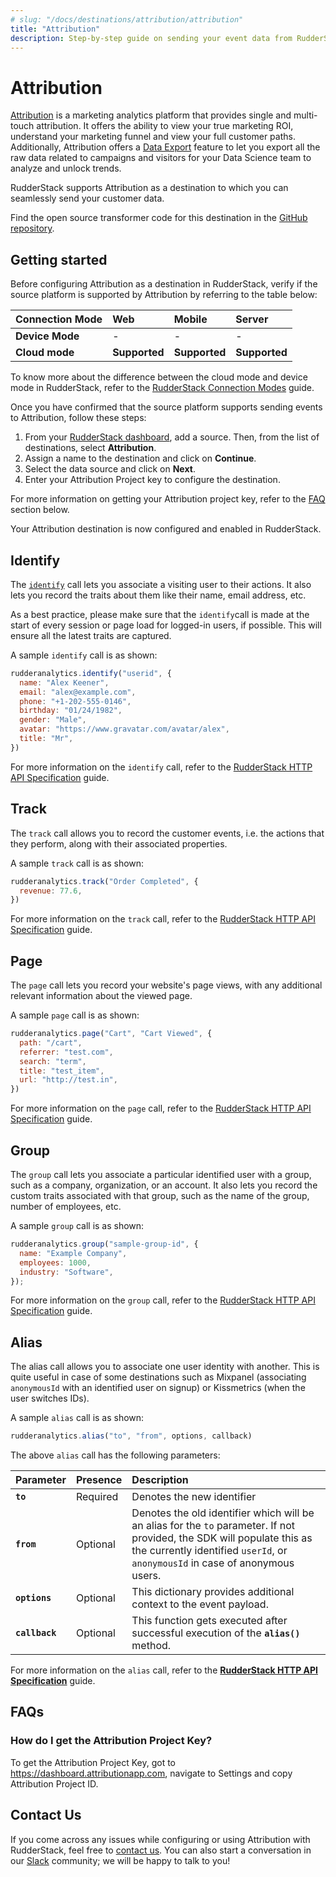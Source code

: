 ```yaml
---
# slug: "/docs/destinations/attribution/attribution"
title: "Attribution"
description: Step-by-step guide on sending your event data from RudderStack to Attribution.
---
```


# Attribution

[Attribution](https://attributionapp.com) is a marketing analytics platform that provides single and multi-touch attribution. It offers the ability to view your true marketing ROI, understand your marketing funnel and view your full customer paths. Additionally, Attribution offers a [Data Export](https://www.attributionapp.com/dataexporttool/) feature to let you export all the raw data related to campaigns and visitors for your Data Science team to analyze and unlock trends.

RudderStack supports Attribution as a destination to which you can seamlessly send your customer data.

<div class="successBlock">

Find the open source transformer code for this destination in the <a href="https://github.com/rudderlabs/rudder-transformer/tree/master/v0/destinations/attribution">GitHub repository</a>.
</div>

## Getting started

Before configuring Attribution as a destination in RudderStack, verify if the source platform is supported by Attribution by referring to the table below:

| **Connection Mode** | **Web**       | **Mobile**    | **Server**    |
| :------------------ | :------------ | :------------ | :------------ |
| **Device Mode**     | -         | -         | -         |
| **Cloud mode**      | **Supported** | **Supported** | **Supported** |

<div class="infoBlock">

To know more about the difference between the cloud mode and device mode in RudderStack, refer to the <a href="https://rudderstack.com/docs/rudderstack-cloud/rudderstack-connection-modes/">RudderStack Connection Modes</a> guide.
</div>

Once you have confirmed that the source platform supports sending events to Attribution, follow these steps:

1. From your [RudderStack dashboard](https://app.rudderstack.com/), add a source. Then, from the list of destinations, select **Attribution**.
2. Assign a name to the destination and click on **Continue**.
3. Select the data source and click on **Next**.
4. Enter your Attribution Project key to configure the destination.

<div class="infoBlock">

For more information on getting your Attribution project key, refer to the <a href="#faq">FAQ</a> section below.
</div>
Your Attribution destination is now configured and enabled in RudderStack.

## Identify

The [`identify`](https://www.rudderstack.com/docs/rudderstack-api/api-specification/rudderstack-spec/identify/) call lets you associate a visiting user to their actions. It also lets you record the traits about them like their name, email address, etc.

<div class="infoBlock">

As a best practice, please make sure that the `identify`call is made at the start of every session or page load for logged-in users, if possible. This will ensure all the latest traits are captured.

</div>

A sample `identify` call is as shown:

```javascript
rudderanalytics.identify("userid", {
  name: "Alex Keener",
  email: "alex@example.com",
  phone: "+1-202-555-0146",
  birthday: "01/24/1982",
  gender: "Male",
  avatar: "https://www.gravatar.com/avatar/alex",
  title: "Mr",
})
```

<div class="infoBlock">

For more information on the <code class="inline-code">identify</code> call, refer to the <a href="https://rudderstack.com/docs/rudderstack-api/http-api">RudderStack HTTP API Specification</a> guide.

</div>

## Track

The `track` call allows you to record the customer events, i.e. the actions that they perform, along with their associated properties.

A sample `track` call is as shown:

```javascript
rudderanalytics.track("Order Completed", {
  revenue: 77.6,
})
```

<div class="infoBlock">

For more information on the <code class="inline-code">track</code> call, refer to the <a href="https://rudderstack.com/docs/rudderstack-api/http-api">RudderStack HTTP API Specification</a> guide.

</div>

## Page

The `page` call lets you record your website's page views, with any additional relevant information about the viewed page.

A sample `page` call is as shown:

```javascript
rudderanalytics.page("Cart", "Cart Viewed", {
  path: "/cart",
  referrer: "test.com",
  search: "term",
  title: "test_item",
  url: "http://test.in",
})
```

<div class="infoBlock">

For more information on the <code class="inline-code">page</code> call, refer to the <a href="https://rudderstack.com/docs/rudderstack-api/http-api">RudderStack HTTP API Specification</a> guide.

</div>

## Group

The `group` call lets you associate a particular identified user with a group, such as a company, organization, or an account. It also lets you record the custom traits associated with that group, such as the name of the group, number of employees, etc.

A sample `group` call is as shown:

```javascript
rudderanalytics.group("sample-group-id", {
  name: "Example Company",
  employees: 1000,
  industry: "Software",
});
```

<div class="infoBlock">

For more information on the <code class="inline-code">group</code> call, refer to the <a href="https://rudderstack.com/docs/rudderstack-api/http-api">RudderStack HTTP API Specification</a> guide.

</div>

## Alias

The alias call allows you to associate one user identity with another. This is quite useful in case of some destinations such as Mixpanel \(associating `anonymousId` with an identified user on signup\) or Kissmetrics \(when the user switches IDs\).

A sample `alias` call is as shown:

```javascript
rudderanalytics.alias("to", "from", options, callback)
```

The above `alias` call has the following parameters:

| **Parameter**  | **Presence** | **Description**                                                                                                                                                                                          |
| :------------- | :----------- | :------------------------------------------------------------------------------------------------------------------------------------------------------------------------------------------------------- |
| **`to`**       | Required     | Denotes the new identifier                                                                                                                                                                               |
| **`from`**     | Optional     | Denotes the old identifier which will be an alias for the `to` parameter. If not provided, the SDK will populate this as the currently identified `userId`, or `anonymousId` in case of anonymous users. |
| **`options`**  | Optional     | This dictionary provides additional context to the event payload.                                                                                                                                        |
| **`callback`** | Optional     | This function gets executed after successful execution of the **`alias()`** method.                                                                                                                      |

<div class="infoBlock">

For more information on the `alias` call, refer to the [**RudderStack HTTP API Specification**](https://rudderstack.com/docs/rudderstack-api/http-api/) guide.

</div>

## FAQs

### How do I get the Attribution Project Key?

To get the Attribution Project Key, got to https://dashboard.attributionapp.com, navigate to Settings and copy Attribution Project ID.

## Contact Us

If you come across any issues while configuring or using Attribution with RudderStack, feel free to [contact us](mailto:%20docs@rudderstack.com). You can also start a conversation in our [Slack](https://rudderstack.com/join-rudderstack-slack-community) community; we will be happy to talk to you!
